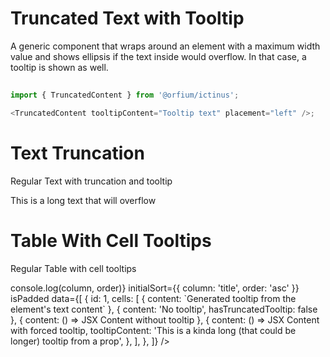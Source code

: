 
<Meta title="System/Truncated Text with Tooltip" component={TruncatedContent} />

# Truncated Text with Tooltip

A generic component that wraps around an element with a maximum width value and shows ellipsis if the text inside would
overflow. In that case, a tooltip is shown as well.

##

```js
import { TruncatedContent } from '@orfium/ictinus';

<TruncatedContent tooltipContent="Tooltip text" placement="left" />;
```

##

<Props of={TruncatedContent} />

# Text Truncation

Regular Text with truncation and tooltip

<Preview>
  <Story name="Regular Text with truncation and tooltip">
    <div style={{ width: 150 }}>
      <TruncatedContent tooltipContent="This is a long text that will overflow">
        This is a long text that will overflow
      </TruncatedContent>
    </div>
  </Story>
</Preview>

# Table With Cell Tooltips

Regular Table with cell tooltips

<Preview>
  <Story name="Regular Table with cell tooltips">
    <Table
      columns={['Column 1', 'Column 2', 'Column 3', 'Column 4']}
      dataTestIdPrefix="ictinus"
      onSort={(column, order) => console.log(column, order)}
      initialSort={{ column: 'title', order: 'asc' }}
      isPadded
      data={[
        {
          id: 1,
          cells: [
            { content: `Generated tooltip from the element's text content` },
            { content: 'No tooltip', hasTruncatedTooltip: false },
            { content: () => <span>JSX Content without tooltip</span> },
            {
              content: () => <span>JSX Content with forced tooltip</span>,
              tooltipContent: 'This is a kinda long (that could be longer) tooltip from a prop',
            },
          ],
        },
      ]}
    />
  </Story>
</Preview>

